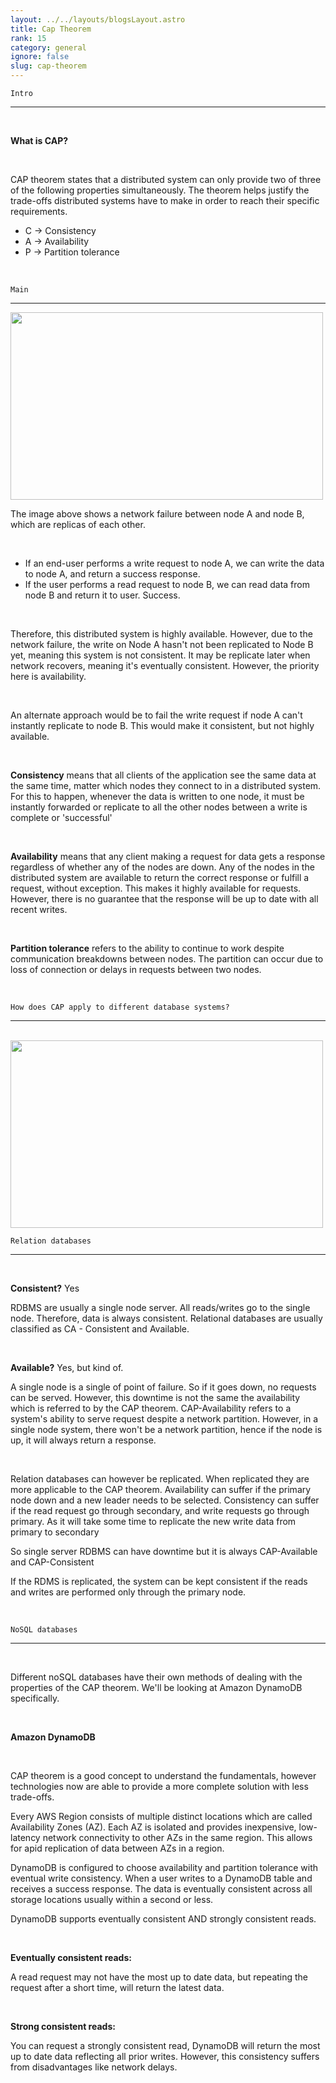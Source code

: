```yaml
---
layout: ../../layouts/blogsLayout.astro
title: Cap Theorem
rank: 15
category: general
ignore: false
slug: cap-theorem
---
```


`Intro`

---

<br />

**What is CAP?**

<br />

CAP theorem states that a distributed system can only provide two of three of the following properties simultaneously. The theorem helps justify the trade-offs distributed systems have to make in order to reach their specific requirements.

- C -> Consistency
- A -> Availability
- P -> Partition tolerance

<br />

`Main`

---

<img src="/media/cap-theorem.png" alt="" width="500" height="300" />

<br />

The image above shows a network failure between node A and node B, which are replicas of each other.

<br />

- If an end-user performs a write request to node A, we can write the data to node
  A, and return a success response.
- If the user performs a read request to node B,
  we can read data from node B and return it to user. Success.

<br />

Therefore, this distributed system is highly available. However, due to the network
failure, the write on Node A hasn't not been replicated to Node B yet, meaning this
system is not consistent. It may be replicate later when network recovers, meaning
it's eventually consistent. However, the priority here is availability.

<br />

An alternate approach would be to fail the write request if node A can't instantly
replicate to node B. This would make it consistent, but not highly available.

<br />

**Consistency** means that all clients of the application see the same data at the
same time, matter which nodes they connect to in a distributed system. For this to
happen, whenever the data is written to one node, it must be instantly forwarded
or replicate to all the other nodes between a write is complete or 'successful'

<br />

**Availability** means that any client making a request for data gets a response regardless of whether any of the nodes are down. Any of the nodes in the distributed system are available to return the correct response or fulfill a request, without exception. This makes it highly available for requests. However, there is no guarantee that the response will be up to date with all recent writes.

<br />

**Partition tolerance** refers to the ability to continue to work despite communication breakdowns between nodes. The partition can occur due to loss of connection or delays in requests between two nodes.

<br />

`How does CAP apply to different database systems?`

---

<br />

<img src="/media/cap-compare-db.png" alt="" width="500" height="300" />

<br />

`Relation databases`

---

<br />

**Consistent?** Yes

RDBMS are usually a single node server. All reads/writes go to the single node. Therefore, data is always consistent. Relational databases are usually classified as CA - Consistent and Available.

<br />

**Available?** Yes, but kind of.

A single node is a single of point of failure. So if it goes down, no requests can be served. However, this downtime is not the same the availability which is referred to by the CAP theorem. CAP-Availability refers to a system's ability to serve request despite a network partition. However, in a single node system, there won't be a network partition, hence if the node is up, it will always return a response.

<br />

Relation databases can however be replicated. When replicated they are more applicable to the CAP theorem. Availability can suffer if the primary node down and a new leader needs to be selected. Consistency can suffer if the read request go through secondary, and write requests go through primary. As it will take some time to replicate the new write data from primary to secondary

So single server RDBMS can have downtime but it is always CAP-Available and CAP-Consistent

If the RDMS is replicated, the system can be kept consistent if the reads and writes are performed only through the primary node.

<br />

`NoSQL databases`

---

<br />

Different noSQL databases have their own methods of dealing with the properties of the CAP theorem. We'll be looking at Amazon DynamoDB specifically.

<br />

**Amazon DynamoDB**

<br />

CAP theorem is a good concept to understand the fundamentals, however technologies now are able to provide a more complete solution with less trade-offs.

Every AWS Region consists of multiple distinct locations which are called Availability Zones (AZ). Each AZ is isolated and provides inexpensive, low-latency network connectivity to other AZs in the same region. This allows for apid replication of data between AZs in a region.

DynamoDB is configured to choose availability and partition tolerance with eventual write consistency. When a user writes to a DynamoDB table and receives a success response. The data is eventually consistent across all storage locations usually within a second or less.

DynamoDB supports eventually consistent AND strongly consistent reads.

<br />

**Eventually consistent reads:**

A read request may not have the most up to date data, but repeating the request after a short time, will return the latest data.

<br />

**Strong consistent reads:**

You can request a strongly consistent read, DynamoDB will return the most up to date data reflecting all prior writes. However, this consistency suffers from disadvantages like network delays.
